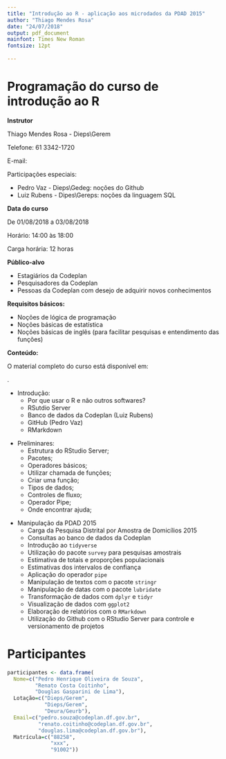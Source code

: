```yaml
---
title: "Introdução ao R - aplicação aos microdados da PDAD 2015"
author: "Thiago Mendes Rosa"
date: "24/07/2018"
output: pdf_document
mainfont: Times New Roman
fontsize: 12pt
  
---
```


# Programação do curso de introdução ao R

**Instrutor**

Thiago Mendes Rosa - Dieps\\Gerem

Telefone: 61 3342-1720

E-mail: \url{thiago.rosa@codeplan.df.gov.br}

\bigskip

Participações especiais:

- Pedro Vaz - Dieps\\Gedeg: noções do Github
- Luiz Rubens - Dipes\\Gereps: noções da linguagem SQL

\bigskip

**Data do curso**

De 01/08/2018 a 03/08/2018

Horário: 14:00 às 18:00

Carga horária: 12 horas

\bigskip

**Público-alvo**

- Estagiários da Codeplan
- Pesquisadores da Codeplan
- Pessoas da Codeplan com desejo de adquirir novos conhecimentos

\bigskip

**Requisitos básicos:**

- Noções de lógica de programação
- Noções básicas de estatística
- Noções básicas de inglês (para facilitar pesquisas e entendimento das funções)

\bigskip


**Conteúdo:**

O material completo do curso está disponível em:

\url{https://thiagomendesrosa.github.io/curso_r/}.

- Introdução:
    - Por que usar o R e não outros softwares?
    - RSutdio Server
    - Banco de dados da Codeplan (Luiz Rubens)
    - GitHub (Pedro Vaz)
    - RMarkdown

\bigskip    
    
    
- Preliminares:
    - Estrutura do RStudio Server;
    - Pacotes;
    - Operadores básicos;
    - Utilizar chamada de funções;
    - Criar uma função;
    - Tipos de dados;
    - Controles de fluxo;
    - Operador Pipe;
    - Onde encontrar ajuda;
    
\bigskip    
    
- Manipulação da PDAD 2015
    - Carga da Pesquisa Distrital por Amostra de Domicílios 2015
    - Consultas ao banco de dados da Codeplan
    - Introdução ao `tidyverse`
    - Utilização do pacote `survey` para pesquisas amostrais
    - Estimativa de totais e proporções populacionais
    - Estimativas dos intervalos de confiança
    - Aplicação do operador `pipe`
    - Manipulação de textos com o pacote `stringr`
    - Manipulação de datas com o pacote `lubridate`
    - Transformação de dados com `dplyr` e `tidyr`
    - Visualização de dados com `ggplot2`
    - Elaboração de relatórios com o `RMarkdown`
    - Utilização do Github com o RStudio Server para controle e versionamento de projetos
    
# Participantes

```r
participantes <- data.frame(
  Nome=c("Pedro Henrique Oliveira de Souza",
         "Renato Costa Coitinho",
         "Douglas Gasparini de Lima"),
  Lotação=c("Dieps/Gerem",
            "Dieps/Gerem",
            "Deura/Geurb"),
  Email=c("pedro.souza@codeplan.df.gov.br",
          "renato.coitinho@codeplan.df.gov.br",
          "douglas.lima@codeplan.df.gov.br"),
  Matrícula=c("88258",
              "xxx",
              "91002"))
```

